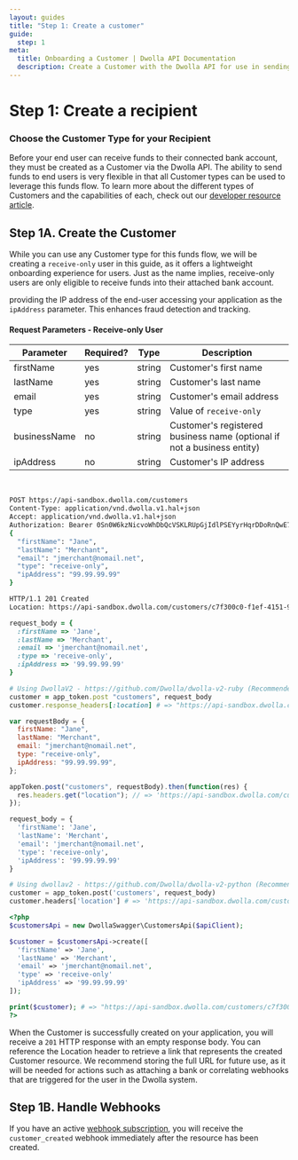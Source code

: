 ```yaml
---
layout: guides
title: "Step 1: Create a customer"
guide:
  step: 1
meta:
  title: Onboarding a Customer | Dwolla API Documentation
  description: Create a Customer with the Dwolla API for use in sending funds to their bank account with pay-out transfers.
---
```



# Step 1: Create a recipient

### Choose the Customer Type for your Recipient

Before your end user can receive funds to their connected bank account, they must be created as a Customer via the Dwolla API. The ability to send funds to end users is very flexible in that all Customer types can be used to leverage this funds flow. To learn more about the different types of Customers and the capabilities of each, check out our [developer resource article](/concepts/customer-types).

## Step 1A. Create the Customer

While you can use any Customer type for this funds flow, we will be creating a `receive-only` user in this guide, as it offers a lightweight onboarding experience for users. Just as the name implies, receive-only users are only eligible to receive funds into their attached bank account.

<AlertBar variation="info">
  providing the IP address of the end-user accessing your application as the
  <code>ipAddress</code> parameter. This enhances fraud detection and tracking.
</AlertBar>

#### Request Parameters - Receive-only User

| Parameter    | Required? | Type   | Description                                                             |
| ------------ | --------- | ------ | ----------------------------------------------------------------------- |
| firstName    | yes       | string | Customer's first name                                                   |
| lastName     | yes       | string | Customer's last name                                                    |
| email        | yes       | string | Customer's email address                                                |
| type         | yes       | string | Value of `receive-only`                                                 |
| businessName | no        | string | Customer's registered business name (optional if not a business entity) |
| ipAddress    | no        | string | Customer's IP address                                                   |

<br />

```bash
POST https://api-sandbox.dwolla.com/customers
Content-Type: application/vnd.dwolla.v1.hal+json
Accept: application/vnd.dwolla.v1.hal+json
Authorization: Bearer 0Sn0W6kzNicvoWhDbQcVSKLRUpGjIdlPSEYyrHqrDDoRnQwE7Q
{
  "firstName": "Jane",
  "lastName": "Merchant",
  "email": "jmerchant@nomail.net",
  "type": "receive-only",
  "ipAddress": "99.99.99.99"
}

HTTP/1.1 201 Created
Location: https://api-sandbox.dwolla.com/customers/c7f300c0-f1ef-4151-9bbe-005005aa3747
```

```ruby
request_body = {
  :firstName => 'Jane',
  :lastName => 'Merchant',
  :email => 'jmerchant@nomail.net',
  :type => 'receive-only',
  :ipAddress => '99.99.99.99'
}

# Using DwollaV2 - https://github.com/Dwolla/dwolla-v2-ruby (Recommended)
customer = app_token.post "customers", request_body
customer.response_headers[:location] # => "https://api-sandbox.dwolla.com/customers/c7f300c0-f1ef-4151-9bbe-005005aa3747"
```

```javascript
var requestBody = {
  firstName: "Jane",
  lastName: "Merchant",
  email: "jmerchant@nomail.net",
  type: "receive-only",
  ipAddress: "99.99.99.99",
};

appToken.post("customers", requestBody).then(function(res) {
  res.headers.get("location"); // => 'https://api-sandbox.dwolla.com/customers/c7f300c0-f1ef-4151-9bbe-005005aa3747'
});
```

```python
request_body = {
  'firstName': 'Jane',
  'lastName': 'Merchant',
  'email': 'jmerchant@nomail.net',
  'type': 'receive-only',
  'ipAddress': '99.99.99.99'
}

# Using dwollav2 - https://github.com/Dwolla/dwolla-v2-python (Recommended)
customer = app_token.post('customers', request_body)
customer.headers['location'] # => 'https://api-sandbox.dwolla.com/customers/c7f300c0-f1ef-4151-9bbe-005005aa3747'
```

```php
<?php
$customersApi = new DwollaSwagger\CustomersApi($apiClient);

$customer = $customersApi->create([
  'firstName' => 'Jane',
  'lastName' => 'Merchant',
  'email' => 'jmerchant@nomail.net',
  'type' => 'receive-only'
  'ipAddress' => '99.99.99.99'
]);

print($customer); # => "https://api-sandbox.dwolla.com/customers/c7f300c0-f1ef-4151-9bbe-005005aa3747"
?>
```

When the Customer is successfully created on your application, you will receive a `201` HTTP response with an empty response body. You can reference the Location header to retrieve a link that represents the created Customer resource. We recommend storing the full URL for future use, as it will be needed for actions such as attaching a bank or correlating webhooks that are triggered for the user in the Dwolla system.

## Step 1B. Handle Webhooks

If you have an active [webhook subscription](/guides/webhooks/create-subscription), you will receive the `customer_created` webhook immediately after the resource has been created.
